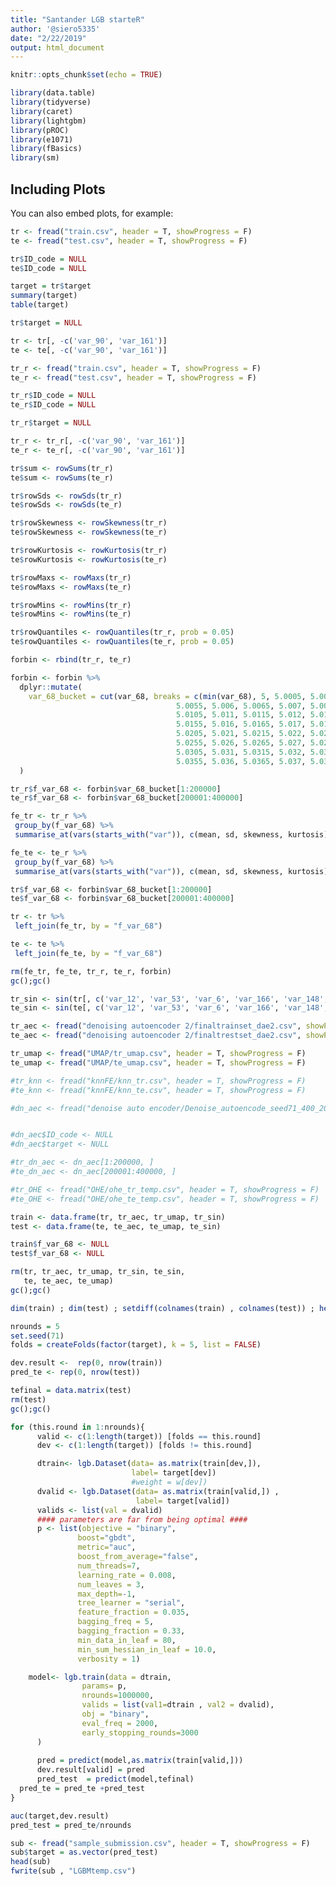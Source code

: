 ```yaml
---
title: "Santander LGB starteR"
author: '@siero5335'
date: "2/22/2019"
output: html_document
---
```


```r
knitr::opts_chunk$set(echo = TRUE)
```

```r
library(data.table)
library(tidyverse)
library(caret)
library(lightgbm)
library(pROC)
library(e1071)
library(fBasics)
library(sm)
```

## Including Plots

You can also embed plots, for example:

```r
tr <- fread("train.csv", header = T, showProgress = F)
te <- fread("test.csv", header = T, showProgress = F)
```


```r
tr$ID_code = NULL
te$ID_code = NULL

target = tr$target
summary(target)
table(target)

tr$target = NULL

tr <- tr[, -c('var_90', 'var_161')]
te <- te[, -c('var_90', 'var_161')]
```

```r
tr_r <- fread("train.csv", header = T, showProgress = F)
te_r <- fread("test.csv", header = T, showProgress = F)

tr_r$ID_code = NULL
te_r$ID_code = NULL

tr_r$target = NULL

tr_r <- tr_r[, -c('var_90', 'var_161')]
te_r <- te_r[, -c('var_90', 'var_161')]
```

```r
tr$sum <- rowSums(tr_r)
te$sum <- rowSums(te_r)

tr$rowSds <- rowSds(tr_r)
te$rowSds <- rowSds(te_r)

tr$rowSkewness <- rowSkewness(tr_r)
te$rowSkewness <- rowSkewness(te_r)

tr$rowKurtosis <- rowKurtosis(tr_r)
te$rowKurtosis <- rowKurtosis(te_r)

tr$rowMaxs <- rowMaxs(tr_r)
te$rowMaxs <- rowMaxs(te_r)

tr$rowMins <- rowMins(tr_r)
te$rowMins <- rowMins(te_r)

tr$rowQuantiles <- rowQuantiles(tr_r, prob = 0.05)
te$rowQuantiles <- rowQuantiles(te_r, prob = 0.05)
```

```r
forbin <- rbind(tr_r, te_r)
```

```r
forbin <- forbin %>%
  dplyr::mutate(
    var_68_bucket = cut(var_68, breaks = c(min(var_68), 5, 5.0005, 5.001, 5.0015, 5.002, 5.0025, 5.003, 5.0035, 5.004, 5.0045, 5.005,
                                     5.0055, 5.006, 5.0065, 5.007, 5.0075, 5.008, 5.0085, 5.009, 5.0095, 5.01, 
                                     5.0105, 5.011, 5.0115, 5.012, 5.0125, 5.013, 5.0135, 5.014, 5.0145, 5.015,
                                     5.0155, 5.016, 5.0165, 5.017, 5.0175, 5.018, 5.0185, 5.019, 5.0195, 5.02, 
                                     5.0205, 5.021, 5.0215, 5.022, 5.0225, 5.023, 5.0235, 5.024, 5.0245, 5.025,
                                     5.0255, 5.026, 5.0265, 5.027, 5.0275, 5.028, 5.0285, 5.029, 5.0295, 5.03, 
                                     5.0305, 5.031, 5.0315, 5.032, 5.0325, 5.033, 5.0335, 5.034, 5.0345, 5.035,
                                     5.0355, 5.036, 5.0365, 5.037, 5.0375, 5.038, 5.0385, 5.039, 5.0395, 5.04, max(var_68)))
  )
```

```r
tr_r$f_var_68 <- forbin$var_68_bucket[1:200000]
te_r$f_var_68 <- forbin$var_68_bucket[200001:400000]
```

```r
fe_tr <- tr_r %>%
 group_by(f_var_68) %>%
 summarise_at(vars(starts_with("var")), c(mean, sd, skewness, kurtosis))

fe_te <- te_r %>%
 group_by(f_var_68) %>%
 summarise_at(vars(starts_with("var")), c(mean, sd, skewness, kurtosis))
```

```r
tr$f_var_68 <- forbin$var_68_bucket[1:200000]
te$f_var_68 <- forbin$var_68_bucket[200001:400000]

tr <- tr %>%
 left_join(fe_tr, by = "f_var_68")

te <- te %>%
 left_join(fe_te, by = "f_var_68")

rm(fe_tr, fe_te, tr_r, te_r, forbin)
gc();gc()
```

```r
tr_sin <- sin(tr[, c('var_12', 'var_53', 'var_6', 'var_166', 'var_148', 'var_133', 'var_169', 'var_9', 'var_95', 'var_91', 'var_93', 'var_131', 'var_71', 'var_68')])
te_sin <- sin(te[, c('var_12', 'var_53', 'var_6', 'var_166', 'var_148', 'var_133', 'var_169', 'var_9', 'var_95', 'var_91', 'var_93', 'var_131', 'var_71', 'var_68')])

tr_aec <- fread("denoising autoencoder 2/finaltrainset_dae2.csv", showProgress = F)
te_aec <- fread("denoising autoencoder 2/finaltrestset_dae2.csv", showProgress = F)

tr_umap <- fread("UMAP/tr_umap.csv", header = T, showProgress = F)
te_umap <- fread("UMAP/te_umap.csv", header = T, showProgress = F)

#tr_knn <- fread("knnFE/knn_tr.csv", header = T, showProgress = F)
#te_knn <- fread("knnFE/knn_te.csv", header = T, showProgress = F)

#dn_aec <- fread("denoise auto encoder/Denoise_autoencode_seed71_400_200_512_500.csv", header = T, showProgress = F)


#dn_aec$ID_code <- NULL
#dn_aec$target <- NULL

#tr_dn_aec <- dn_aec[1:200000, ]
#te_dn_aec <- dn_aec[200001:400000, ]

#tr_OHE <- fread("OHE/ohe_tr_temp.csv", header = T, showProgress = F)
#te_OHE <- fread("OHE/ohe_te_temp.csv", header = T, showProgress = F)

train <- data.frame(tr, tr_aec, tr_umap, tr_sin)
test <- data.frame(te, te_aec, te_umap, te_sin)

train$f_var_68 <- NULL
test$f_var_68 <- NULL

rm(tr, tr_aec, tr_umap, tr_sin, te_sin,
   te, te_aec, te_umap)
gc();gc()
```

```r
dim(train) ; dim(test) ; setdiff(colnames(train) , colnames(test)) ; head(train) ; head(test)
```

```r
nrounds = 5
set.seed(71)
folds = createFolds(factor(target), k = 5, list = FALSE)
```

```r
dev.result <-  rep(0, nrow(train)) 
pred_te <- rep(0, nrow(test))

tefinal = data.matrix(test)
rm(test)
gc();gc()
```


```r
for (this.round in 1:nrounds){      
      valid <- c(1:length(target)) [folds == this.round]
      dev <- c(1:length(target)) [folds != this.round]

      dtrain<- lgb.Dataset(data= as.matrix(train[dev,]), 
                           label= target[dev])
                           #weight = w[dev])
      dvalid <- lgb.Dataset(data= as.matrix(train[valid,]) , 
                            label= target[valid])
      valids <- list(val = dvalid)
      #### parameters are far from being optimal ####  
      p <- list(objective = "binary", 
               boost="gbdt",
               metric="auc",
               boost_from_average="false",
               num_threads=7,
               learning_rate = 0.008,
               num_leaves = 3,
               max_depth=-1,
               tree_learner = "serial",
               feature_fraction = 0.035,
               bagging_freq = 5,
               bagging_fraction = 0.33,
               min_data_in_leaf = 80,
               min_sum_hessian_in_leaf = 10.0,
               verbosity = 1)

    model<- lgb.train(data = dtrain,
                params= p, 
                nrounds=1000000,
                valids = list(val1=dtrain , val2 = dvalid),
                obj = "binary",
                eval_freq = 2000,
                early_stopping_rounds=3000
      )
    
      pred = predict(model,as.matrix(train[valid,]))
      dev.result[valid] = pred  
      pred_test  = predict(model,tefinal)
  pred_te = pred_te +pred_test
}
```

```r
auc(target,dev.result)
pred_test = pred_te/nrounds
```

```r
sub <- fread("sample_submission.csv", header = T, showProgress = F)
sub$target = as.vector(pred_test)
head(sub)
fwrite(sub , "LGBMtemp.csv")
```  

